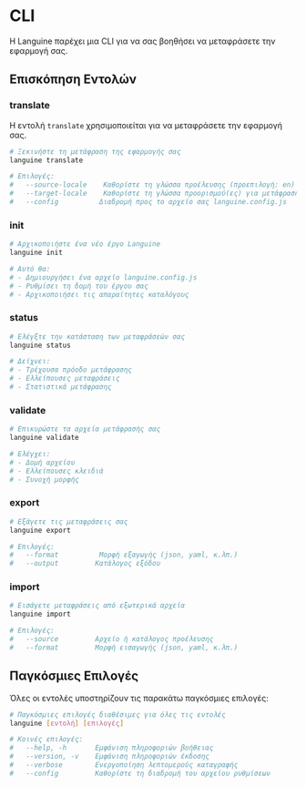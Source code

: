 # CLI

Η Languine παρέχει μια CLI για να σας βοηθήσει να μεταφράσετε την εφαρμογή σας.

## Επισκόπηση Εντολών

### translate

Η εντολή `translate` χρησιμοποιείται για να μεταφράσετε την εφαρμογή σας.

```bash title="Terminal"
# Ξεκινήστε τη μετάφραση της εφαρμογής σας
languine translate

# Επιλογές:
#   --source-locale    Καθορίστε τη γλώσσα προέλευσης (προεπιλογή: en)
#   --target-locale    Καθορίστε τη γλώσσα προορισμού(ες) για μετάφραση
#   --config          Διαδρομή προς το αρχείο σας languine.config.js
```

### init

```bash title="Terminal"
# Αρχικοποιήστε ένα νέο έργο Languine
languine init

# Αυτό θα:
# - Δημιουργήσει ένα αρχείο languine.config.js
# - Ρυθμίσει τη δομή του έργου σας
# - Αρχικοποιήσει τις απαραίτητες καταλόγους
```

### status

```bash title="Terminal"
# Ελέγξτε την κατάσταση των μεταφράσεών σας
languine status

# Δείχνει:
# - Τρέχουσα πρόοδο μετάφρασης
# - Ελλείπουσες μεταφράσεις
# - Στατιστικά μετάφρασης
```

### validate

```bash title="Terminal"
# Επικυρώστε τα αρχεία μετάφρασής σας
languine validate

# Ελέγχει:
# - Δομή αρχείου
# - Ελλείπουσες κλειδιά
# - Συνοχή μορφής
```

### export

```bash title="Terminal"
# Εξάγετε τις μεταφράσεις σας
languine export

# Επιλογές:
#   --format          Μορφή εξαγωγής (json, yaml, κ.λπ.)
#   --output         Κατάλογος εξόδου
```

### import

```bash title="Terminal"
# Εισάγετε μεταφράσεις από εξωτερικά αρχεία
languine import

# Επιλογές:
#   --source         Αρχείο ή κατάλογος προέλευσης
#   --format         Μορφή εισαγωγής (json, yaml, κ.λπ.)
```

## Παγκόσμιες Επιλογές

Όλες οι εντολές υποστηρίζουν τις παρακάτω παγκόσμιες επιλογές:

```bash title="Terminal"
# Παγκόσμιες επιλογές διαθέσιμες για όλες τις εντολές
languine [εντολή] [επιλογές]

# Κοινές επιλογές:
#   --help, -h       Εμφάνιση πληροφοριών βοήθειας
#   --version, -v    Εμφάνιση πληροφοριών έκδοσης
#   --verbose        Ενεργοποίηση λεπτομερούς καταγραφής
#   --config         Καθορίστε τη διαδρομή του αρχείου ρυθμίσεων
```

